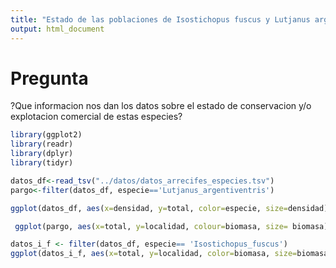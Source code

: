 ```yaml
---
title: "Estado de las poblaciones de Isostichopus fuscus y Lutjanus argentiventris, especies de interes comercial"
output: html_document
---
```

# Pregunta
?Que informacion nos dan los datos sobre el estado de conservacion y/o explotacion comercial de estas especies? 

```r
library(ggplot2)
library(readr)
library(dplyr)
library(tidyr)
```
```r
datos_df<-read_tsv("../datos/datos_arrecifes_especies.tsv")
pargo<-filter(datos_df, especie=='Lutjanus_argentiventris')
```
```r
ggplot(datos_df, aes(x=densidad, y=total, color=especie, size=densidad)) + geom_point() + facet_grid(region~especie) + ggtitle('Densidad total de especies por region')
```

```r
 ggplot(pargo, aes(x=total, y=localidad, colour=biomasa, size= biomasa))+geom_point()+facet_wrap(~region)+ggtitle('Biomasa de Lutjanus por localidad y region')
```

```r
datos_i_f <- filter(datos_df, especie== 'Isostichopus_fuscus')
ggplot(datos_i_f, aes(x=total, y=localidad, color=biomasa, size=biomasa)) + geom_point() + facet_grid(~region)+ ggtitle('Biomasa de Isostichopus fuscus por localidad y region')
```



